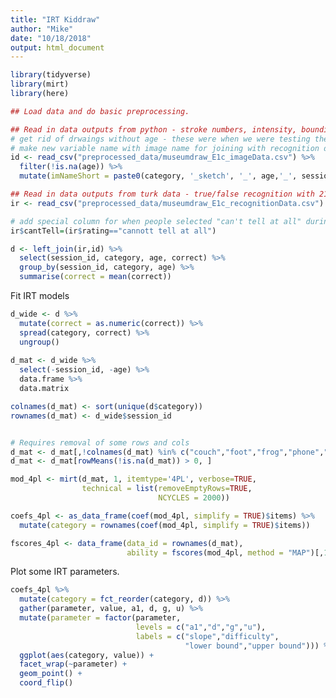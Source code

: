 ```yaml
---
title: "IRT Kiddraw"
author: "Mike"
date: "10/18/2018"
output: html_document
---
```


```r
library(tidyverse)
library(mirt)
library(here)
```

```r
## Load data and do basic preprocessing.

## Read in data outputs from python - stroke numbers, intensity, bounding boc, etc.
# get rid of drwaings without age - these were when we were testing the interface.
# make new variable name with image name for joining with recognition data
id <- read_csv("preprocessed_data/museumdraw_E1c_imageData.csv") %>%
  filter(!is.na(age)) %>%
  mutate(imNameShort = paste0(category, '_sketch', '_', age,'_', session_id, '.png'))

## Read in data outputs from turk data - true/false recognition with 21AFC
ir <- read_csv("preprocessed_data/museumdraw_E1c_recognitionData.csv")

# add special column for when people selected "can't tell at all" during ratings; not separated out in current analyses
ir$cantTell=(ir$rating=="cannott tell at all")
```


```r
d <- left_join(ir,id) %>%
  select(session_id, category, age, correct) %>%
  group_by(session_id, category, age) %>%
  summarise(correct = mean(correct))
```

Fit IRT models

```r
d_wide <- d %>%
  mutate(correct = as.numeric(correct)) %>%
  spread(category, correct) %>%
  ungroup()
  
d_mat <- d_wide %>%
  select(-session_id, -age) %>% 
  data.frame %>%
  data.matrix

colnames(d_mat) <- sort(unique(d$category))
rownames(d_mat) <- d_wide$session_id


# Requires removal of some rows and cols
d_mat <- d_mat[,!colnames(d_mat) %in% c("couch","foot","frog","phone","rabbit","shoe")]
d_mat <- d_mat[rowMeans(!is.na(d_mat)) > 0, ]

mod_4pl <- mirt(d_mat, 1, itemtype='4PL', verbose=TRUE, 
                technical = list(removeEmptyRows=TRUE, 
                                 NCYCLES = 2000))

coefs_4pl <- as_data_frame(coef(mod_4pl, simplify = TRUE)$items) %>%
  mutate(category = rownames(coef(mod_4pl, simplify = TRUE)$items))

fscores_4pl <- data_frame(data_id = rownames(d_mat), 
                          ability = fscores(mod_4pl, method = "MAP")[,1])
```

Plot some IRT parameters. 

```r
coefs_4pl %>%
  mutate(category = fct_reorder(category, d)) %>%
  gather(parameter, value, a1, d, g, u) %>%
  mutate(parameter = factor(parameter,
                            levels = c("a1","d","g","u"), 
                            labels = c("slope","difficulty",
                                       "lower bound","upper bound"))) %>%
  ggplot(aes(category, value)) + 
  facet_wrap(~parameter) + 
  geom_point() + 
  coord_flip()
```


